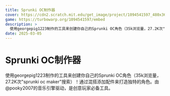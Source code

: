 ```yaml
---
title: Sprunki OC制作器
cover: https://cdn2.scratch.mit.edu/get_image/project/1094541597_480x360.png
game: https://turbowarp.org/1094541597/embed
description: >
  使用georgepig1223制作的工具来创建你自己的Sprunki OC角色（35k浏览量，27.2K次"sprunki oc maker"搜索）！通过混搭添加配件来打造独特的角色。由@pooky2007的音乐引擎驱动，是创意玩家必备工具。
date: 2025-03-05
---
```


# Sprunki OC制作器

使用georgepig1223制作的工具来创建你自己的Sprunki OC角色（35k浏览量，27.2K次"sprunki oc maker"搜索）！通过混搭添加配件来打造独特的角色。由@pooky2007的音乐引擎驱动，是创意玩家必备工具。
